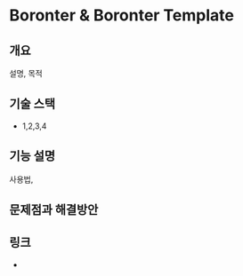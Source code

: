 # Boronter & Boronter Template

## 개요

설명, 목적

## 기술 스택

- 1,2,3,4

## 기능 설명
사용법, 

## 문제점과 해결방안

## 링크
-